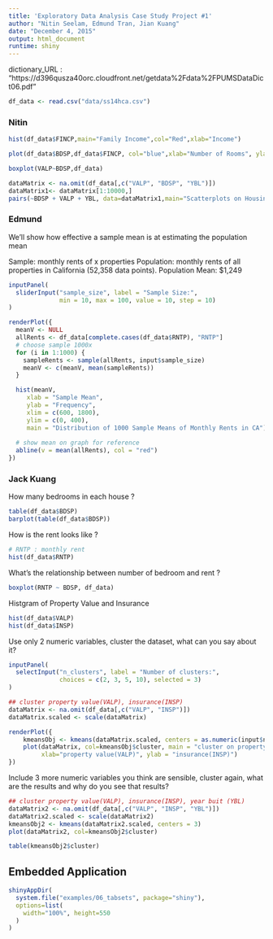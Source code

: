 ```yaml
---
title: 'Exploratory Data Analysis Case Study Project #1'
author: "Nitin Seelam, Edmund Tran, Jian Kuang"
date: "December 4, 2015"
output: html_document
runtime: shiny
---
```


dictionary_URL : "https://d396qusza40orc.cloudfront.net/getdata%2Fdata%2FPUMSDataDict06.pdf"

```r
df_data <- read.csv("data/ss14hca.csv")
```

### Nitin

```r
hist(df_data$FINCP,main="Family Income",col="Red",xlab="Income")
```

```r
plot(df_data$BDSP,df_data$FINCP, col="blue",xlab="Number of Rooms", ylab="Family Income",main="Bedrooms by Income")
```

```r
boxplot(VALP~BDSP,df_data)
```


```r
dataMatrix <- na.omit(df_data[,c("VALP", "BDSP", "YBL")])
dataMatrix1<- dataMatrix[1:10000,]
pairs(~BDSP + VALP + YBL, data=dataMatrix1,main="Scatterplots on Housing Factors")
```

### Edmund

We'll show how effective a sample mean is at estimating the population mean

Sample: monthly rents of x properties
Population: monthly rents of all properties in California (52,358 data points).
Population Mean: $1,249


```r
inputPanel(
  sliderInput("sample_size", label = "Sample Size:",
              min = 10, max = 100, value = 10, step = 10)
)

renderPlot({
  meanV <- NULL
  allRents <- df_data[complete.cases(df_data$RNTP), "RNTP"]
  # choose sample 1000x
  for (i in 1:1000) {
    sampleRents <- sample(allRents, input$sample_size)
    meanV <- c(meanV, mean(sampleRents))
  }

  hist(meanV,
     xlab = "Sample Mean",
     ylab = "Frequency",
     xlim = c(600, 1800),
     ylim = c(0, 400),
     main = "Distribution of 1000 Sample Means of Monthly Rents in CA")
  
  # show mean on graph for reference
  abline(v = mean(allRents), col = "red")
})
```


### Jack Kuang

How many bedrooms in each house ?  
```r
table(df_data$BDSP)
barplot(table(df_data$BDSP))
```

How is the rent looks like ?
```r
# RNTP : monthly rent
hist(df_data$RNTP)
```

What's the relationship between number of bedroom and rent ?
```r
boxplot(RNTP ~ BDSP, df_data)
```

Histgram of Property Value and Insurance
```r
hist(df_data$VALP)
hist(df_data$INSP)
```

Use only 2 numeric variables, cluster the dataset, what can you say about it?  
```r
inputPanel(
  selectInput("n_clusters", label = "Number of clusters:",
              choices = c(2, 3, 5, 10), selected = 3)
)

## cluster property value(VALP), insurance(INSP)
dataMatrix <- na.omit(df_data[,c("VALP", "INSP")])
dataMatrix.scaled <- scale(dataMatrix)

renderPlot({
    kmeansObj <- kmeans(dataMatrix.scaled, centers = as.numeric(input$n_clusters))
    plot(dataMatrix, col=kmeansObj$cluster, main = "cluster on property value(VALP) and insurance(INSP)", 
         xlab="property value(VALP)", ylab = "insurance(INSP)")
})
```

Include 3 more numeric variables you think are sensible, cluster again, what are the results and why do you see that results?
```r
## cluster property value(VALP), insurance(INSP), year buit (YBL)
dataMatrix2 <- na.omit(df_data[,c("VALP", "INSP", "YBL")])
dataMatrix2.scaled <- scale(dataMatrix2)
kmeansObj2 <- kmeans(dataMatrix2.scaled, centers = 3)
plot(dataMatrix2, col=kmeansObj2$cluster)

table(kmeansObj2$cluster)
```


## Embedded Application

```r
shinyAppDir(
  system.file("examples/06_tabsets", package="shiny"),
  options=list(
    width="100%", height=550
  )
)
```

